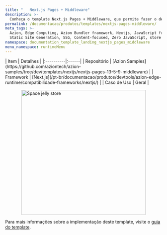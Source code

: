 ```yaml
---
title: "   Next.js Pages + Middleware"
description: >-
  Conheça o template Next.js Pages + Middleware, que permite fazer o deploy rapidamente de uma aplicação Next.js com Pages Router, um middleware e configurações personalizadas.
permalink: /documentacao/produtos/templates/nextjs-pages-middleware/
meta_tags: >-
  Azion, Edge Computing, Azion Bundler framework, Nextjs, JavaScript frameworks,
  Static Site Generation, SSG, Content-focused, Zero JavaScript, store
namespace: documentation_template_landing_nextjs_pages_middleware
menu_namespace: runtimeMenu
---
```



<div class="[&_.flex.flex-col]:!gap-4 [&_.flex.flex-col]:md:!gap-8 [&_.flex.flex-col]:2xl:!gap-16">
  <SectionBasicContent
    titleTag="h2"
    description="The Next.js Pages + Middleware, permite fazer o deploy rapidamente de uma aplicação Next.js com Pages Router, um middleware e configurações personalizadas."
    buttons={[
      { label: "Deploy template", link: "https://console.azion.com/create/nextjs/nextjs-pages-middleware", outlined: false, icon: "ai ai-azion", iconPos: "left" },
      { label: "Ver demo", link: "https://pjq5iwn5jm.map.azionedge.net", severity: "secondary", target:"_blank" }
    ]}
  />
</div>

<div style="display: flex; gap: 1rem; align-items: center; flex-direction: row; flex-wrap: wrap;">
  <div style="flex: 1; min-width: 300px;">
    | Item | Detalhes |
    |:----------|:------|
    | Repositório | [Azion Samples](https://github.com/aziontech/azion-samples/tree/dev/templates/nextjs/nextjs-pages-13-5-9-middleware) |
    | Framework | [Next.js](/pt-br/documentacao/produtos/devtools/azion-edge-runtime/compatibilidade-frameworks/nextjs/) |
    | Caso de Uso | Geral |
  </div>
  <div style="display: flex; justify-content: center; align-items: center; flex: 1; min-width: 300px;">
    <img src="/assets/docs/images/uploads/template-showcase/nextjs/nextjs-pages-middleware.png" width="400" alt="Space jelly store" style="max-width: 100%; height: auto;" />
  </div>
</div>

Para mais informações sobre a implementação deste template, visite o [guia do template](/pt-br/documentacao/produtos/guias/nextjs-pages-middleware/).